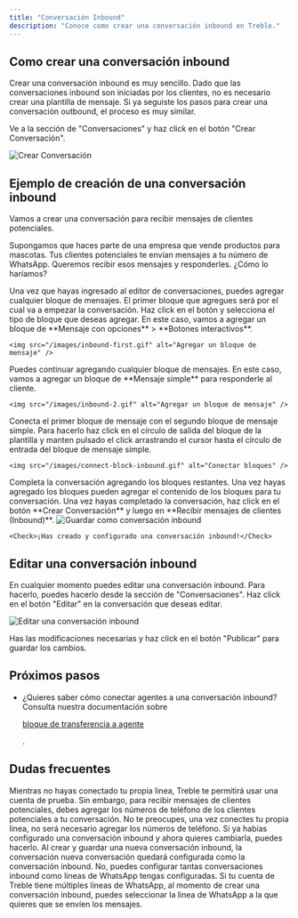 ```yaml
---
title: "Conversación Inbound"
description: "Conoce como crear una conversación inbound en Treble."
---
```


## Como crear una conversación inbound

Crear una conversación inbound es muy sencillo. Dado que las conversaciones inbound son iniciadas por los clientes, no es necesario crear una plantilla de mensaje. Si ya seguiste los pasos para crear una conversación outbound, el proceso es muy similar.

Ve a la sección de "Conversaciones" y haz click en el botón "Crear Conversación".

<img src="/images/create-convo.gif" alt="Crear Conversación" />

## Ejemplo de creación de una conversación inbound

Vamos a crear una conversación para recibir mensajes de clientes potenciales.

Supongamos que haces parte de una empresa que vende productos para mascotas. Tus clientes potenciales te envían mensajes a tu número de WhatsApp. Queremos recibir esos mensajes y responderles. ¿Cómo lo haríamos?

<Steps>
  <Step title="Agregar bloques de mensajes">
    Una vez que hayas ingresado al editor de conversaciones, puedes agregar cualquier bloque de mensajes. El primer bloque que agregues será por el cual va a empezar la conversación. Haz click en el botón <Icon icon="plus" iconType="solid" /> y selecciona el tipo de bloque que deseas agregar. En este caso, vamos a agregar un bloque de **Mensaje con opciones** > **Botones interactivos**.

    <img src="/images/inbound-first.gif" alt="Agregar un bloque de mensaje" />
  </Step>
  <Step title="Agregar bloques de mensajes adicionales">
    Puedes continuar agregando cualquier bloque de mensajes. En este caso, vamos a agregar un bloque de **Mensaje simple** para responderle al cliente.

    <img src="/images/inbound-2.gif" alt="Agregar un bloque de mensaje" />
  </Step>
  <Step title="Conectar bloques">
    Conecta el primer bloque de mensaje con el segundo bloque de mensaje simple. Para hacerlo haz click en el círculo de salida del bloque de la plantilla y manten pulsado el click arrastrando el cursor hasta el círculo de entrada del bloque de mensaje simple.

    <img src="/images/connect-block-inbound.gif" alt="Conectar bloques" />
  </Step>
  <Step title="Completar la conversación">
    Completa la conversación agregando los bloques restantes. Una vez hayas agregado los bloques pueden agregar el contenido de los bloques para tu conversación.
  </Step>
  <Step title="Guardar como conversación inbound">
    Una vez hayas completado la conversación, haz click en el botón **Crear Conversación** y luego en **Recibir mensajes de clientes (Inbound)**.
    <img src="/images/save-as-inbound.gif" alt="Guardar como conversación inbound" />

    <Check>¡Has creado y configurado una conversación inbound!</Check>
  </Step>
</Steps>

## Editar una conversación inbound

En cualquier momento puedes editar una conversación inbound. Para hacerlo, puedes hacerlo desde la sección de "Conversaciones". Haz click en el botón "Editar" <Icon icon="pencil" iconType="solid" /> en la conversación que deseas editar.

<img src="/images/sample-edit-inbound.png" alt="Editar una conversación inbound" />

Has las modificaciones necesarias y haz click en el botón "Publicar" para guardar los cambios.

## Próximos pasos

- ¿Quieres saber cómo conectar agentes a una conversación inbound? Consulta nuestra documentación sobre <a class="article-link" href="/es/docs/build-with-treble/blocks/agent"><p>bloque de transferencia a agente</p><Icon icon="arrow-up-right-from-square" iconType="solid" /></a>.

## Dudas frecuentes

<AccordionGroup>
  <Accordion title="Estoy usando una cuenta de prueba, ¿por qué debo agregar números de teléfono?">
    Mientras no hayas conectado tu propia linea, Treble te permitirá usar una cuenta de prueba. Sin embargo, para recibir mensajes de clientes potenciales, debes agregar los números de teléfono de los clientes potenciales a tu conversación. No te preocupes, una vez conectes tu propia linea, no será necesario agregar los números de teléfono.
  </Accordion>
  <Accordion title="¿Qué ocurre si habia configurado una conversación inbound y ahora quiero cambiarla?">
    Si ya habías configurado una conversación inbound y ahora quieres cambiarla, puedes hacerlo. Al crear y guardar una nueva conversación inbound, la conversación nueva conversación quedará configurada como la conversación inbound.
  </Accordion>
  <Accordion title="¿Solo puedo configurar una conversación inbound?">
    No, puedes configurar tantas conversaciones inbound como lineas de WhatsApp tengas configuradas. Si tu cuenta de Treble tiene múltiples lineas de WhatsApp, al momento de crear una conversación inbound, puedes seleccionar la linea de WhatsApp a la que quieres que se envíen los mensajes.
  </Accordion>
</AccordionGroup>